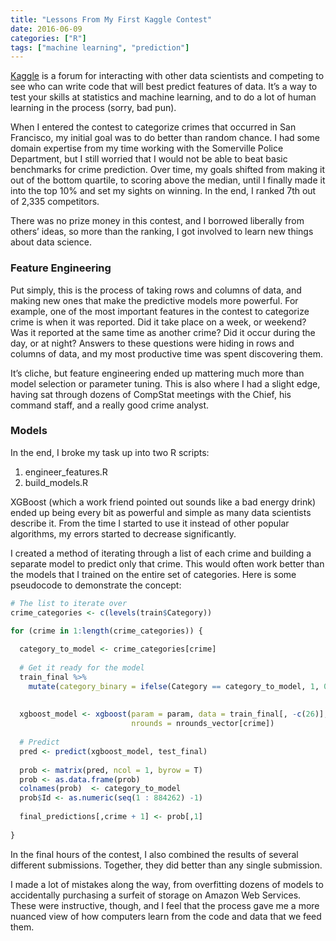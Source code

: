 ```yaml
---
title: "Lessons From My First Kaggle Contest"
date: 2016-06-09
categories: ["R"]
tags: ["machine learning", "prediction"]
---
```


[Kaggle](https://www.kaggle.com) is a forum for interacting with other data scientists and competing to see who can write code that will best predict features of data. It's a way to test your skills at statistics and machine learning, and to do a lot of human learning in the process (sorry, bad pun). 

When I entered the contest to categorize crimes that occurred in San Francisco, my initial goal was to do better than random chance. I had some domain expertise from my time working with the Somerville Police Department, but I still worried that I would not be able to beat basic benchmarks for crime prediction. Over time, my goals shifted from making it out of the bottom quartile, to scoring above the median, until I finally made it into the top 10% and set my sights on winning. In the end, I ranked 7th out of 2,335 competitors. 

There was no prize money in this contest, and I borrowed liberally from others' ideas, so more than the ranking, I got involved to learn new things about data science.     

### Feature Engineering

Put simply, this is the process of taking rows and columns of data, and making new ones that make the predictive models more powerful.  For example, one of the most important features in the contest to categorize crime is when it was reported. Did it take place on a week, or weekend? Was it reported at the same time as another crime? Did it occur during the day, or at night? Answers to these questions were hiding in rows and columns of data, and my most productive time was spent discovering them. 

It's cliche, but feature engineering ended up mattering much more than model selection or parameter tuning. This is also where I had a slight edge, having sat through dozens of CompStat meetings with the Chief, his command staff, and a really good crime analyst.      

### Models

In the end, I broke my task up into two R scripts: 

1) engineer_features.R
2) build_models.R

XGBoost (which a work friend pointed out sounds like a bad energy drink) ended up being every bit as powerful and simple as many data scientists describe it. From the time I started to use it instead of other popular algorithms, my errors started to decrease significantly.  

I created a method of iterating through a list of each crime and building a separate model to predict only that crime. This would often work better than the models that I trained on the entire set of categories. Here is some pseudocode to demonstrate the concept: 


```r

# The list to iterate over
crime_categories <- c(levels(train$Category))

for (crime in 1:length(crime_categories)) {
  
  category_to_model <- crime_categories[crime]
  
  # Get it ready for the model
  train_final %>% 
    mutate(category_binary = ifelse(Category == category_to_model, 1, 0))
    
  
  xgboost_model <- xgboost(param = param, data = train_final[, -c(26)], label = train_final[, c(26)], 
                           nrounds = nrounds_vector[crime])
  
  # Predict
  pred <- predict(xgboost_model, test_final)
  
  prob <- matrix(pred, ncol = 1, byrow = T)
  prob <- as.data.frame(prob)
  colnames(prob)  <- category_to_model
  prob$Id <- as.numeric(seq(1 : 884262) -1)
  
  final_predictions[,crime + 1] <- prob[,1]
  
}

```


In the final hours of the contest, I also combined the results of several different submissions. Together, they did better than any single submission. 

I made a lot of mistakes along the way, from overfitting dozens of models to accidentally purchasing a surfeit of storage on Amazon Web Services. These were instructive, though, and I feel that the process gave me a more nuanced view of how computers learn from the code and data that we feed them.  

